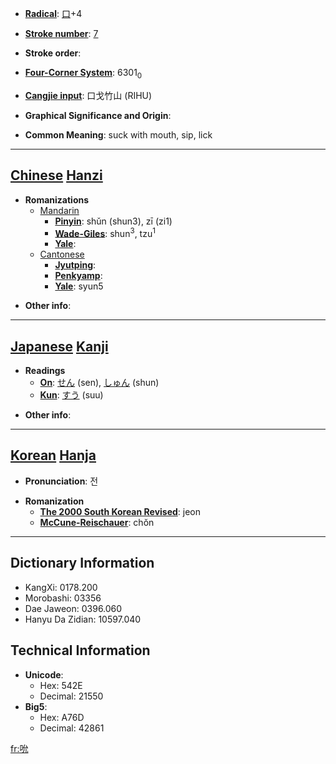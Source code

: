* '''[[Wiktionary:Chinese radical index| Radical]]''': [[Wiktionary:Chinese radical index 口|口]]+4

* '''[[Wiktionary:Chinese total strokes index|Stroke number]]''': [[Wiktionary:Chinese total strokes index 7|7]]

* '''Stroke order''': 

* '''[[Wiktionary:Chinese four corner index|Four-Corner System]]''': 6301<sub>0</sub>

* '''[[Wiktionary:Chinese Cangjie index|Cangjie input]]''': 口戈竹山 (RIHU)

* '''Graphical Significance and Origin''': 

* '''Common Meaning''': suck with mouth, sip, lick

----

== [[Chinese]] [[Hanzi]] ==

* '''Romanizations'''
** [[Mandarin]]
*** '''[[Pinyin]]''': shǔn (shun3), zī (zi1)
*** '''[[Wade-Giles]]''': shun<sup>3</sup>, tzu<sup>1</sup>
*** '''[[Yale]]''': 
**[[Cantonese]]
***'''[[Jyutping]]''':
***'''[[Penkyamp]]''': 
***'''[[Yale]]''': syun5

* '''Other info''': 

----

== [[Japanese]] [[Kanji]] ==

* '''Readings'''
** '''[[On]]''': [[せん]] (sen), [[しゅん]] (shun)
** '''[[Kun]]''': [[すう]] (suu)

* '''Other info''':  

----

== [[Korean]] [[Hanja]] ==

* '''Pronunciation''': 전

* '''Romanization'''
** '''[[The 2000 South Korean Revised Romanization|The 2000 South Korean Revised]]''': jeon
** '''[[McCune-Reischauer]]''': chŏn

----

== Dictionary Information ==

* KangXi: 0178.200
* Morobashi: 03356
* Dae Jaweon: 0396.060
* Hanyu Da Zidian: 10597.040

== Technical Information ==

* '''Unicode''':
** Hex: 542E
** Decimal: 21550
* '''Big5''':
** Hex: A76D
** Decimal: 42861

[[fr:吮]]